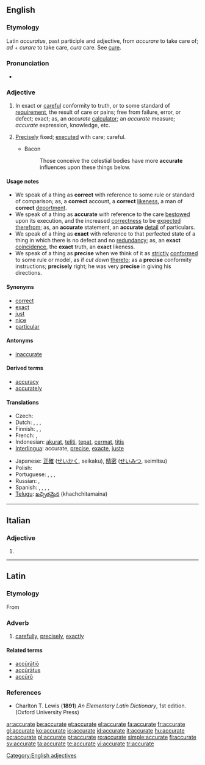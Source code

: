 ==English==

===Etymology===
Latin ''accuratus'', past participle and adjective, from ''accurare'' to take care of; ''ad'' + ''curare'' to take care, ''cura'' care. See [[cure]].

===Pronunciation===
* {{IPA|/ˈækjərɪt/}}

===Adjective===
{{en-adj}}

# In exact or [[careful]] conformity to truth, or to some standard of [[requirement]], the result of care or pains; free from failure, error, or defect; exact; as, an ''accurate'' [[calculator]]; an ''accurate'' measure; ''accurate'' expression, knowledge, etc.
# {{obsolete}} [[precisely|Precisely]] fixed; [[executed]] with care; careful.
#* Bacon
#*: Those conceive the celestial bodies have more '''accurate''' influences upon these things below.

====Usage notes====
* We speak of a thing as '''correct''' with reference to some rule or standard of comparison; as, a '''correct''' account, a '''correct''' [[likeness]], a man of '''correct''' [[deportment]].
* We speak of a thing as '''accurate''' with reference to the care [[bestowed]] upon its execution, and the increased [[correctness]] to be [[expected]] [[therefrom]]; as, an '''accurate''' statement, an '''accurate''' [[detail]] of particulars.
* We speak of a thing as '''exact''' with reference to that perfected state of a thing in which there is no defect and no [[redundancy]]; as, an '''exact''' [[coincidence]], the '''exact''' truth, an '''exact''' likeness.
* We speak of a thing as '''precise''' when we think of it as [[strictly]] [[conformed]] to some rule or model, as if ''cut down'' [[thereto]]; as a '''precise''' conformity instructions; '''precisely''' right; he was very '''precise''' in giving his directions.

====Synonyms====
* [[correct]]
* [[exact]]
* [[just]]
* [[nice]]
* [[particular]]

====Antonyms====
* [[inaccurate]]

====Derived terms====
* [[accuracy]]
* [[accurately]]

====Translations====
{{trans-top|exact or careful conformity to truth}}
* Czech: {{t-|cs|přesný|f}}
* Dutch: {{t|nl|accuraat}}, {{t+|nl|precies}}, {{t+|nl|exact}}, {{t-|nl|trefzeker}}
* Finnish: {{t+|fi|tarkka}}, {{t+|fi|täsmällinen}}, {{t-|fi|paikkansapitävä}}
* French: {{t+|fr|précis}}, {{t+|fr|exact}}
* Indonesian: [[akurat]], [[teliti]], [[tepat]], [[cermat]], [[titis]]
* [[Interlingua]]: accurate, [[precise]], [[exacte]], [[juste]]
{{trans-mid}}
* Japanese: [[正確]] ([[せいかく]], seikaku), [[精密]] ([[せいみつ]], seimitsu)
* Polish: {{t+|pl|dokładny}}
* Portuguese: {{t+|pt|preciso|m}}, {{t|pt|exato|m}}, {{t+|pt|acurado|m}}, {{t+|pt|justo|m}}
* Russian: {{t+|ru|аккуратный|tr=akkuratnij|sc=Cyrl}}, {{t+|ru|правильный|tr=pravilnij|sc=Cyrl}}
* Spanish: {{t-|es|preciso|m}}, {{t-|es|exacto|m}}, {{t-|es|justo|m}}, {{t+|es|correcto|m}},
* [[Telugu]]: [[ఖచ్చితమైన]] (khachchitamaina)
{{trans-bottom}}

[[Category:English adjectives]]

----

==Italian==

===Adjective===
{{infl|it|adjective|cat=adjective forms|feminine plural}}

# {{feminine plural of|accurato}}

----

==Latin==

===Etymology===
From {{term|accuratus|accūrātus|elaborate, exact|lang=la}}

===Adverb===
{{la-adv|accurat|accūrāt|e}}

# [[carefully]], [[precisely]], [[exactly]]

====Related terms====
* [[acuratio|accūrātiō]]
* [[accuratus|accūrātus]]
* [[accuro#Latin|accūrō]]

===References===
* Charlton T. Lewis ('''1891''') ''An Elementary Latin Dictionary'', 1st edition. (Oxford University Press)

[[ar:accurate]]
[[be:accurate]]
[[et:accurate]]
[[el:accurate]]
[[fa:accurate]]
[[fr:accurate]]
[[gl:accurate]]
[[ko:accurate]]
[[io:accurate]]
[[id:accurate]]
[[it:accurate]]
[[hu:accurate]]
[[oc:accurate]]
[[pl:accurate]]
[[pt:accurate]]
[[ro:accurate]]
[[simple:accurate]]
[[fi:accurate]]
[[sv:accurate]]
[[ta:accurate]]
[[te:accurate]]
[[vi:accurate]]
[[tr:accurate]]